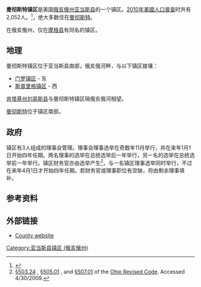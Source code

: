 {{Infobox settlement
|official_name            = 曼彻斯特镇区
|settlement_type          = [[镇区_(美国)|镇区]]
|nickname                 = 
|motto                    =

<!-- Images -->
|image_skyline            = ManchesterOhioHS.JPG
|imagesize                = 250px
|image_caption            = [[曼彻斯特高中_(俄亥俄州曼彻斯特)|曼彻斯特高中]]
|image_flag               = 
|image_seal               =

<!-- Maps -->
|image_map                = Map of Adams County Ohio Highlighting Manchester Township.png
|mapsize                  = 250px
|map_caption              = 曼彻斯特镇区在亚当斯县的位置
|image_map1               = 
|mapsize1                 = 
|map_caption1             =

<!-- Location -->
|coordinates_display      = inline,title
|coordinates_region       = US-OH
|subdivision_type         = [[世界政區索引|国家]]
|subdivision_name         = [[美国|美国]]
|subdivision_type1        = [[美國行政區劃|州份]]
|subdivision_name1        = [[俄亥俄州|俄亥俄州]]
|subdivision_type2        = [[俄亥俄州行政区划|县]]
|subdivision_name2        = [[亞當斯縣_(俄亥俄州)|亚当斯县]]

<!-- Government -->
|government_footnotes     = 
|government_type          = 
|leader_title             = 
|leader_name              = 
|leader_title1            = 
|leader_name1             = 
|established_title        = 
|established_date         =

<!-- Area -->
|unit_pref                = Imperial
|area_footnotes           = 
|area_magnitude           = 
|area_total_km2           = 6.3
|area_land_km2            = 6.2
|area_water_km2           = 0.1
|area_total_sq_mi         = 
|area_land_sq_mi          = 
|area_water_sq_mi         =

<!-- Population -->
|population_as_of         = [[2010年美国人口普查|2010年]]
|population_footnotes     = 
|population_total         = 2052
|population_density_km2   = 330.0
|population_density_sq_mi =

<!-- General information -->
|timezone                 = [[北美东部时区|东部（EST）]]
|utc_offset               = -5
|timezone_DST             = EDT
|utc_offset_DST           = -4
|elevation_footnotes      = <ref name="GR3">{{cite web|url=http://geonames.usgs.gov|accessdate=2008-01-31|title=US Board on Geographic Names|publisher=[[United_States_Geological_Survey|United States Geological Survey]]|date=2007-10-25|archive-date=2012-02-26|archive-url=https://www.webcitation.org/65jET5cdV?url=http://geonames.usgs.gov/|dead-url=no}}</ref>
|elevation_m              = 167
|elevation_ft             = 548
|latd = 38 |latm = 41 |lats = 23 |latNS = N
|longd = 83 |longm = 36 |longs = 30 |longEW = W

<!-- Area/postal codes & others -->
|postal_code_type         =[[邮政编码|邮政编码]]
|postal_code              = 45144
|area_code                = [[Area_code_937|937]]
|blank_name               = [[聯邦資料處理標準|FIPS代码]]
|blank_info               = 39-47026<ref name="GR2">{{cite web|url=http://factfinder2.census.gov|publisher=[[United_States_Census_Bureau|United States Census Bureau]]|accessdate=2008-01-31|title=American FactFinder|archive-date=2013-09-11|archive-url=https://web.archive.org/web/20130911234518/http://factfinder2.census.gov/|dead-url=no}}</ref>
|blank1_name              = [[地名信息系统|地名信息系统]]特征识别码
|blank1_info              = 1085680<ref name="GR3" />
|website                  = 
|footnotes                = 
}}
'''曼彻斯特镇区'''是美国[[俄亥俄州|俄亥俄州]][[亞當斯縣_(俄亥俄州)|亚当斯县]]的一个镇区。[[2010年美國人口普查|2010年美國人口普查]]时共有2,052人。<ref name="Census 2010">{{cite web| url=http://factfinder2.census.gov/bkmk/table/1.0/en/DEC/10_DP/G001/0600000US3900147026| title=Geographic Identifiers: 2010 Demographic Profile Data (G001): Manchester township, Adams County, Ohio| publisher=U.S. Census Bureau, American Factfinder| accessdate=July 5, 2013}}</ref>，绝大多数住在[[曼彻斯特_(俄亥俄州)|曼彻斯特]]。

在俄亥俄州，仅在[[曼彻斯特镇区_(俄亥俄州摩根县)|摩根县]]有同名的镇区。

==地理==
曼彻斯特镇区位于亚当斯县南部，俄亥俄河畔，与以下镇区接壤：
*[[门罗镇区_(俄亥俄州亚当斯县)|门罗镇区]] - 东
*[[斯普里格镇区_(俄亥俄州亚当斯县)|斯普里格镇区]] - 西
[[刘易斯县_(肯塔基州)|肯塔基州刘易斯县]]与曼彻斯特镇区隔俄亥俄河相望。 

[[曼彻斯特_(俄亥俄州)|曼彻斯特]]位于镇区南部。

==政府==
镇区有3人组成的理事会管理。理事会理事选举在奇数年11月举行，并在来年1月1日开始四年任期。两名理事的选举在总统选举后一年举行，另一名的选举在总统选举前一年举行。镇区财务官亦由选举产生<ref>[http://codes.ohio.gov/orc/503.24 §503.24] {{Wayback|url=http://codes.ohio.gov/orc/503.24 |date=20090721175921 }}, [http://codes.ohio.gov/orc/505.01 §505.01] {{Wayback|url=http://codes.ohio.gov/orc/505.01 |date=20081231032851 }}, and [http://codes.ohio.gov/orc/507.01 §507.01] {{Wayback|url=http://codes.ohio.gov/orc/507.01 |date=20090721175216 }} of the [[Ohio_Revised_Code|Ohio Revised Code]]. Accessed 4/30/2009.</ref>，与一名镇区理事选举同时举行，不过在来年4月1日才开始四年任期。若财务官或理事职位有空缺，将由剩余理事填补。

==参考资料==
{{reflist}}

==外部链接==
*[http://www.adamscountyohio.com County website] {{Wayback|url=http://www.adamscountyohio.com/ |date=20141028181534 }}

{{Adams County, Ohio}}
[[Category:亚当斯县镇区_(俄亥俄州)|Category:亚当斯县镇区 (俄亥俄州)]]